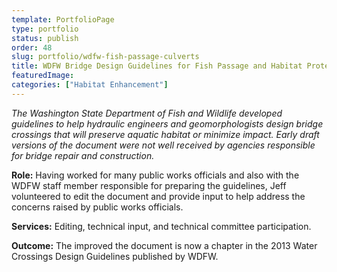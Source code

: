 ```yaml
---
template: PortfolioPage
type: portfolio
status: publish
order: 48
slug: portfolio/wdfw-fish-passage-culverts
title: WDFW Bridge Design Guidelines for Fish Passage and Habitat Protection
featuredImage: 
categories: ["Habitat Enhancement"]
---
```


_The Washington State Department of Fish and Wildlife developed guidelines to help hydraulic engineers and geomorphologists design bridge crossings that will preserve aquatic habitat or minimize impact. Early draft versions of the document were not well received by agencies responsible for bridge repair and construction._  
  
**Role:** Having worked for many public works officials and also with the WDFW staff member responsible for preparing the guidelines, Jeff volunteered to edit the document and provide input to help address the concerns raised by public works officials.  
  
**Services:** Editing, technical input, and technical committee participation.  
  
**Outcome:** The improved the document is now a chapter in the 2013 Water Crossings Design Guidelines published by WDFW.
